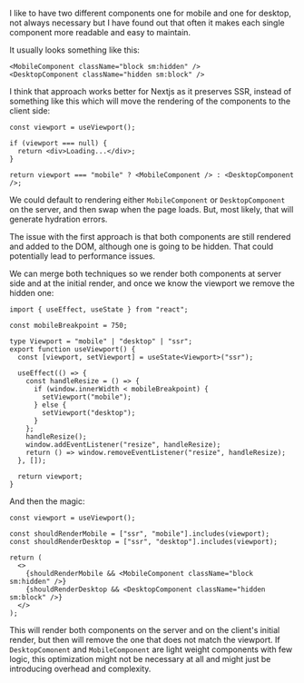
I like to have two different components one for mobile and one for desktop, not always necessary but I have found out that often it makes each single component more readable and easy to maintain.

It usually looks something like this:

```tsx
<MobileComponent className="block sm:hidden" />
<DesktopComponent className="hidden sm:block" />
```

I think that approach works better for Nextjs as it preserves SSR, instead of something like this which will move the rendering of the components to the client side:

```tsx
const viewport = useViewport();

if (viewport === null) {
  return <div>Loading...</div>;
}

return viewport === "mobile" ? <MobileComponent /> : <DesktopComponent />;
```

We could default to rendering either `MobileComponent` or `DesktopComponent` on the server, and then swap when the page loads. But, most likely, that will generate hydration errors.

The issue with the first approach is that both components are still rendered and added to the DOM, although one is going to be hidden. That could potentially lead to performance issues.

We can merge both techniques so we render both components at server side and at the initial render, and once we know the viewport we remove the hidden one:

```tsx
import { useEffect, useState } from "react";

const mobileBreakpoint = 750;

type Viewport = "mobile" | "desktop" | "ssr";
export function useViewport() {
  const [viewport, setViewport] = useState<Viewport>("ssr");

  useEffect(() => {
    const handleResize = () => {
      if (window.innerWidth < mobileBreakpoint) {
        setViewport("mobile");
      } else {
        setViewport("desktop");
      }
    };
    handleResize();
    window.addEventListener("resize", handleResize);
    return () => window.removeEventListener("resize", handleResize);
  }, []);

  return viewport;
}
```

And then the magic:

```tsx
const viewport = useViewport();

const shouldRenderMobile = ["ssr", "mobile"].includes(viewport);
const shouldRenderDesktop = ["ssr", "desktop"].includes(viewport);

return (
  <>
    {shouldRenderMobile && <MobileComponent className="block sm:hidden" />}
    {shouldRenderDesktop && <DesktopComponent className="hidden sm:block" />}
  </>
);
```

This will render both components on the server and on the client's initial render, but then will remove the one that does not match the viewport. If `DesktopComonent` and `MobileComponent` are light weight components with few logic, this optimization might not be necessary at all and might just be introducing overhead and complexity.
